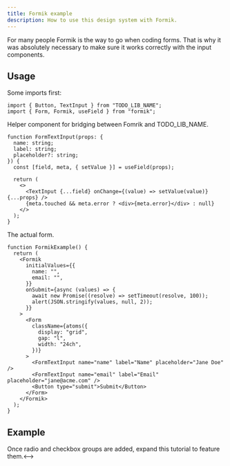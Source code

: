```yaml
---
title: Formik example
description: How to use this design system with Formik.
---
```


For many people Formik is the way to go when coding forms. That is why it was absolutely necessary to make sure it works correctly with the input components.

## Usage

Some imports first:

```tsx
import { Button, TextInput } from "TODO_LIB_NAME";
import { Form, Formik, useField } from "formik";
```

Helper component for bridging between Fomrik and TODO_LIB_NAME.

```tsx
function FormTextInput(props: {
  name: string;
  label: string;
  placeholder?: string;
}) {
  const [field, meta, { setValue }] = useField(props);

  return (
    <>
      <TextInput {...field} onChange={(value) => setValue(value)} {...props} />
      {meta.touched && meta.error ? <div>{meta.error}</div> : null}
    </>
  );
}
```

The actual form.

```tsx
function FormikExample() {
  return (
    <Formik
      initialValues={{
        name: "",
        email: "",
      }}
      onSubmit={async (values) => {
        await new Promise((resolve) => setTimeout(resolve, 100));
        alert(JSON.stringify(values, null, 2));
      }}
    >
      <Form
        className={atoms({
          display: "grid",
          gap: "l",
          width: "24ch",
        })}
      >
        <FormTextInput name="name" label="Name" placeholder="Jane Doe" />
        <FormTextInput name="email" label="Email" placeholder="jane@acme.com" />
        <Button type="submit">Submit</Button>
      </Form>
    </Formik>
  );
}
```

## Example

<FormikExample />

<!-->Once radio and checkbox groups are added, expand this tutorial to feature them.<-->
